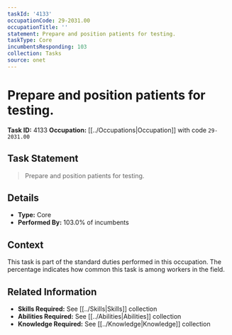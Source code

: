 ```yaml
---
taskId: '4133'
occupationCode: 29-2031.00
occupationTitle: ''
statement: Prepare and position patients for testing.
taskType: Core
incumbentsResponding: 103
collection: Tasks
source: onet
---
```

# Prepare and position patients for testing.

**Task ID:** 4133
**Occupation:** [[../Occupations|Occupation]] with code `29-2031.00`

## Task Statement

> Prepare and position patients for testing.

## Details

- **Type:** Core
- **Performed By:** 103.0% of incumbents

## Context

This task is part of the standard duties performed in this occupation. The percentage indicates how common this task is among workers in the field.

## Related Information

- **Skills Required:** See [[../Skills|Skills]] collection
- **Abilities Required:** See [[../Abilities|Abilities]] collection
- **Knowledge Required:** See [[../Knowledge|Knowledge]] collection
